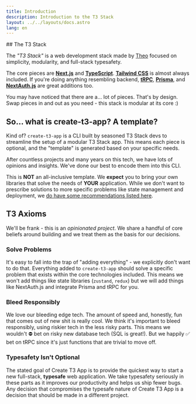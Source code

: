 ```yaml
---
title: Introduction
description: Introduction to the T3 Stack
layout: ../../layouts/docs.astro
lang: en
---
```



<IntroductionTab client:load />
## The T3 Stack

The _"T3 Stack"_ is a web development stack made by [Theo](https://twitter.com/t3dotgg) focused on simplicity, modularity, and full-stack typesafety.

The core pieces are [**Next.js**](https://nextjs.org/) and [**TypeScript**](https://typescriptlang.org/). [**Tailwind CSS**](https://tailwindcss.com/) is almost always included. If you're doing anything resembling backend, [**tRPC**](https://trpc.io/), [**Prisma**](https://prisma.io/), and [**NextAuth.js**](https://next-auth.js.org/) are great additions too.

You may have noticed that there are a… lot of pieces. That's by design. Swap pieces in and out as you need - this stack is modular at its core :)

## So... what is create-t3-app? A template?

Kind of? `create-t3-app` is a CLI built by seasoned T3 Stack devs to streamline the setup of a modular T3 Stack app. This means each piece is optional, and the "template" is generated based on your specific needs.

After countless projects and many years on this tech, we have lots of opinions and insights. We've done our best to encode them into this CLI.

This is **NOT** an all-inclusive template. We **expect** you to bring your own libraries that solve the needs of **YOUR** application. While we don't want to prescribe solutions to more specific problems like state management and deployment, we [do have some recommendations listed here](/en/other-recs).

## T3 Axioms

We'll be frank - this is an _opinionated project_. We share a handful of core beliefs around building and we treat them as the basis for our decisions.

### Solve Problems

It's easy to fall into the trap of "adding everything" - we explicitly don't want to do that. Everything added to `create-t3-app` should solve a specific problem that exists within the core technologies included. This means we won't add things like state libraries (`zustand`, `redux`) but we will add things like NextAuth.js and integrate Prisma and tRPC for you.

### Bleed Responsibly

We love our bleeding edge tech. The amount of speed and, honestly, fun that comes out of new shit is really cool. We think it's important to bleed responsibly, using riskier tech in the less risky parts. This means we wouldn't ⛔️ bet on risky new database tech (SQL is great!). But we happily ✅ bet on tRPC since it's just functions that are trivial to move off.

### Typesafety Isn't Optional

The stated goal of Create T3 App is to provide the quickest way to start a new full-stack, **typesafe** web application. We take typesafety seriously in these parts as it improves our productivity and helps us ship fewer bugs. Any decision that compromises the typesafe nature of Create T3 App is a decision that should be made in a different project.

